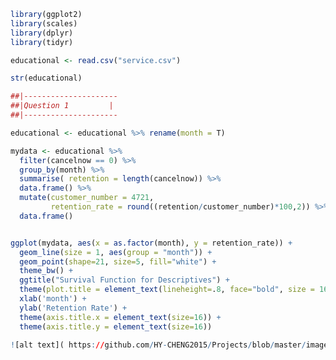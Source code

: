 ```r
library(ggplot2)
library(scales)
library(dplyr)
library(tidyr)
```

```r
educational <- read.csv("service.csv")

str(educational)
```


```r
##|---------------------
##|Question 1         |
##|---------------------

educational <- educational %>% rename(month = T)

mydata <- educational %>%
  filter(cancelnow == 0) %>%
  group_by(month) %>%
  summarise( retention = length(cancelnow)) %>%
  data.frame() %>%
  mutate(customer_number = 4721,
         retention_rate = round((retention/customer_number)*100,2)) %>%
  data.frame()


ggplot(mydata, aes(x = as.factor(month), y = retention_rate)) + 
  geom_line(size = 1, aes(group = "month")) +
  geom_point(shape=21, size=5, fill="white") +
  theme_bw() +
  ggtitle("Survival Function for Descriptives") + 
  theme(plot.title = element_text(lineheight=.8, face="bold", size = 16)) +
  xlab('month') +
  ylab('Retention Rate') +
  theme(axis.title.x = element_text(size=16)) +
  theme(axis.title.y = element_text(size=16))

![alt text]( https://github.com/HY-CHENG2015/Projects/blob/master/images/Rplot01_retenteion.rate.png)

```





